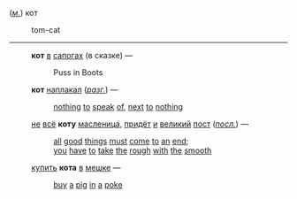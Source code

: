 (''[[м.]]'') кот
:tom-cat 
----
:'''кот''' [[в]] [[сапогах]] (в сказке) — 
::Puss in Boots 
:'''кот''' [[наплакал]] (''[[разг.]]'') —  
::[[nothing]] [[to]] [[speak]] [[of]], [[next]] [[to]] [[nothing]] 
:[[не]] [[всё]] '''коту''' [[масленица]], [[придёт]] [[и]] [[великий]] [[пост]] (''[[посл.]]'') —  
::[[all]] [[good]] [[things]] [[must]] [[come]] [[to]] [[an]] [[end]]; 
::[[you]] [[have]] [[to]] [[take]] [[the]] [[rough]] [[with]] [[the]] [[smooth]] 
:[[купить]] '''кота''' [[в]] [[мешке]] —  
::[[buy]] [[a]] [[pig]] [[in]] [[a]] [[poke]]
